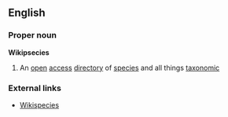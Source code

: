 ==English==
===Proper noun===
'''Wikipsecies'''
#An [[open]] [[access]] [[directory]] of [[species]] and all things [[taxonomic]]

===External links===
*[[wikispecies:Main Page|Wikispecies]]